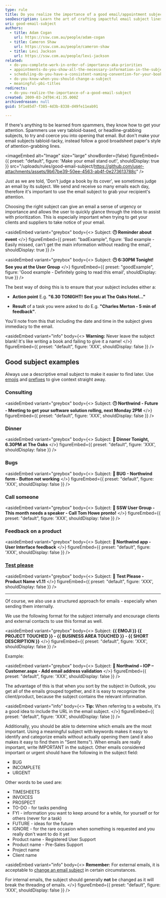 ```yaml
---
type: rule
title: Do you realize the importance of a good email/appointment subject?
seoDescription: Learn the art of crafting impactful email subject lines to boost open rates, prioritize messages, and capture attention. This guide provides practical examples for writing clear, concise, and searchable subjects
uri: good-email-subject
authors:
  - title: Adam Cogan
    url: https://ssw.com.au/people/adam-cogan
  - title: Cameron Shaw
    url: https://ssw.com.au/people/cameron-shaw
  - title: Levi Jackson
    url: https://ssw.com.au/people/levi-jackson
related:
  - do-you-complete-work-in-order-of-importance-aka-priorities
  - appointments-do-you-show-all-the-necessary-information-in-the-subject
  - scheduling-do-you-have-a-consistent-naming-convention-for-your-bookings
  - do-you-know-when-you-should-change-a-subject
  - meaningful-pbi-titles
redirects:
  - do-you-realize-the-importance-of-a-good-email-subject
created: 2009-03-24T04:41:35.000Z
archivedreason: null
guid: 5f1e85d7-f385-4d3b-8338-d49fe11eab91

---
```


If there's anything to be learned from spammers, they know how to get your attention. Spammers use very tabloid-based, or headline-grabbing subjects, to try and coerce you into opening that email. But don't make your email subjects tabloid-tacky, instead follow a good broadsheet paper's style of attention-grabbing lines.

<imageEmbed
  alt="Image"
  size="large"
  showBorder={false}
  figureEmbed={{
    preset: "default",
    figure: 'Make your email stand out!',
    shouldDisplay: true
  }}
  src="/uploads/rules/good-email-subject/https://github.com/user-attachments/assets/9b67be39-50ee-4563-ab4f-0e273613788c"
/>

Just as we are told, 'Don't judge a book by its cover', we sometimes judge an email by its subject.
We send and receive so many emails each day, therefore it's important to use the email subject to grab your recipient's attention.

Choosing the right subject can give an email a sense of urgency or importance and allows the user to quickly glance through the inbox to assist with prioritization.
This is especially important when trying to get your clients and suppliers to take notice of your email.

<asideEmbed
  variant="greybox"
  body={<>
    Subject: **🕑 Reminder about event**
  </>}
  figureEmbed={{
    preset: "badExample",
    figure: 'Bad example - Easily missed, can\'t get the main information without reading the email',
    shouldDisplay: true
  }}
/>

<asideEmbed
  variant="greybox"
  body={<>
    Subject: **🕑 6:30PM Tonight! See you at the User Group**
  </>}
  figureEmbed={{
    preset: "goodExample",
    figure: 'Good example - Definitely going to read this email',
    shouldDisplay: true
  }}
/>

The best way of doing this is to ensure that your subject includes either a:

* **Action point**
  E.g. **"6.30 TONIGHT! See you at The Oaks Hotel..."**

* **Result** of a task you were asked to do
  E.g. **"Charles Merton - 5 min of feedback"**.

You'll note from this that including the date and time in the subject gives immediacy to the email.

<asideEmbed
  variant="info"
  body={<>
    **Warning:** Never leave the subject blank! It's like writing a book and failing to give it a name!
  </>}
  figureEmbed={{
    preset: "default",
    figure: 'XXX',
    shouldDisplay: false
  }}
/>

## Good subject examples

Always use a descriptive email subject to make it easier to find later. Use [emojis](/use-emojis) and [prefixes](/prefixes) to give context straight away.

### Consulting

<asideEmbed
  variant="greybox"
  body={<>
    Subject: **🕑 Northwind - Future - Meeting to get your software solution rolling, next Monday 2PM**
  </>}
  figureEmbed={{
    preset: "default",
    figure: 'XXX',
    shouldDisplay: false
  }}
/>

### Dinner

<asideEmbed
  variant="greybox"
  body={<>
    Subject: **🍴 Dinner Tonight, 6.30PM at The Oaks**
  </>}
  figureEmbed={{
    preset: "default",
    figure: 'XXX',
    shouldDisplay: false
  }}
/>

### Bugs

<asideEmbed
  variant="greybox"
  body={<>
    Subject: **🐛 BUG - Northwind form - Button not working**
  </>}
  figureEmbed={{
    preset: "default",
    figure: 'XXX',
    shouldDisplay: false
  }}
/>

### Call someone

<asideEmbed
  variant="greybox"
  body={<>
    Subject: **📱 SSW User Group - This month needs a speaker - Call Tom Howe pronto!**
  </>}
  figureEmbed={{
    preset: "default",
    figure: 'XXX',
    shouldDisplay: false
  }}
/>

### Feedback on a product

<asideEmbed
  variant="greybox"
  body={<>
    Subject: **🎨 Northwind app - User Interface feedback**
  </>}
  figureEmbed={{
    preset: "default",
    figure: 'XXX',
    shouldDisplay: false
  }}
/>

### [Test please](/request-a-test-please)

<asideEmbed
  variant="greybox"
  body={<>
    Subject: **🧪 Test Please - Product Name v1.11**
  </>}
  figureEmbed={{
    preset: "default",
    figure: 'XXX',
    shouldDisplay: false
  }}
/>

---

Of course, we also use a structured approach for emails - especially when sending them internally.

We use the following format for the subject internally and encourage clients and external contacts to use this format as well.

<asideEmbed
  variant="greybox"
  body={<>
    Subject: **{{ EMOJI }} {{ PROJECT TOUCHED }} - {{ BUSINESS AREA TOUCHED }} - {{ SHORT DESCRIPTION }}**
  </>}
  figureEmbed={{
    preset: "default",
    figure: 'XXX',
    shouldDisplay: false
  }}
/>

Example:

<asideEmbed
  variant="greybox"
  body={<>
    Subject: **📧 Northwind – IOP – Customer.aspx - Add email address validation**
  </>}
  figureEmbed={{
    preset: "default",
    figure: 'XXX',
    shouldDisplay: false
  }}
/>

The advantage of this is that when you sort by the subject in Outlook, you get all of the emails grouped together, and it is easy to recognize the client/product, because the subject contains the relevant information.

<asideEmbed
  variant="info"
  body={<>
    **Tip:** When referring to a website, it's a good idea to include the URL in the email subject.
  </>}
  figureEmbed={{
    preset: "default",
    figure: 'XXX',
    shouldDisplay: false
  }}
/>

Additionally, you should be able to determine which emails are the most important. Using a meaningful subject with keywords makes it easy to identify and categorize emails without actually opening them (and it also makes it easy to find them in "Sent Items"). When emails are really important, write IMPORTANT in the subject. Other emails considered important or urgent should have the following in the subject field:

* BUG
* INCOMPLETE
* URGENT

Other words to be used are:

* TIMESHEETS
* INVOICES
* PROSPECT
* TO-DO - for tasks pending
* FYI - information you want to keep around for a while, for yourself or for others (never for a task)
* FUTURE - ideas for the future
* IGNORE - for the rare occasion when something is requested and you really don't want to do it yet
* Product name - Registered User Support
* Product name - Pre-Sales Support
* Project name
* Client name

<asideEmbed
  variant="info"
  body={<>
    **Remember:** For external emails, it is acceptable to [change an email subject](/do-you-know-when-you-should-change-a-subject) in certain circumstances.

For internal emails, the subject should generally **not** be changed as it will break the threading of emails.
  </>}
  figureEmbed={{
    preset: "default",
    figure: 'XXX',
    shouldDisplay: false
  }}
/>